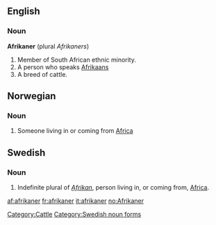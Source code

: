 ==English==
=== Noun ===
'''Afrikaner''' (plural ''Afrikaners'')

# Member of South African ethnic minority.
# A person who speaks [[Afrikaans]]
# A breed of cattle.
==Norwegian==
===Noun===
{{no-noun-m2}}
#Someone living in or coming from [[Africa]]

==Swedish==
===Noun===

#Indefinite plural of ''[[Afrikan]]'', person living in, or coming from, [[Africa]].

[[Category:Cattle]]
[[Category:Swedish noun forms]]

[[af:afrikaner]]
[[fr:afrikaner]]
[[it:afrikaner]]
[[no:Afrikaner]]